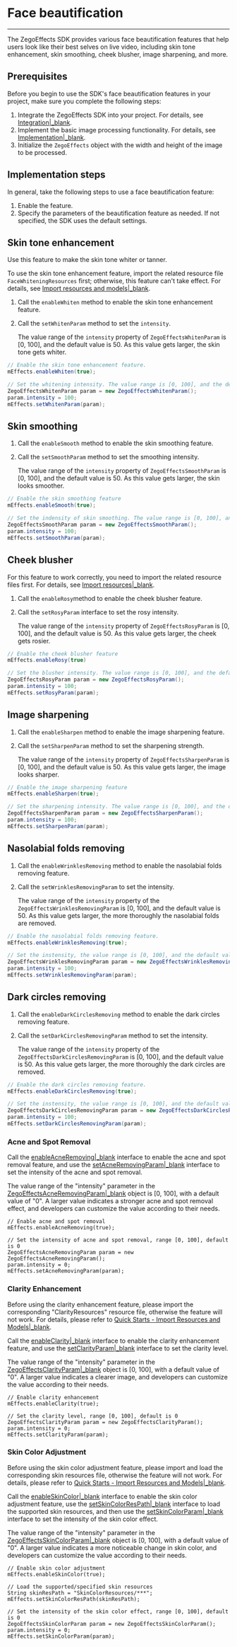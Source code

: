 # Face beautification

---

The ZegoEffects SDK provides various face beautification features that help users look like their best selves on live video, including skin tone enhancement, skin smoothing, cheek blusher, image sharpening, and more.

## Prerequisites

Before you begin to use the SDK's face beautification features in your project, make sure you complete the following steps:

1. Integrate the ZegoEffects SDK into your project. For details, see [Integration\|_blank](#9910).
2. Implement the basic image processing functionality. For details, see [Implementation\|_blank](#9916).
3. Initialize the `ZegoEffects` object with the width and height of the image to be processed.

## Implementation steps

In general, take the following steps to use a face beautification feature:

1. Enable the feature.
2. Specify the parameters of the beautification feature as needed. If not specified, the SDK uses the default settings.

## Skin tone enhancement

Use this feature to make the skin tone whiter or tanner.

<div class ='mk-warning'>

To use the skin tone enhancement feature, import the related resource file `FaceWhiteningResources` first; otherwise, this feature can't take effect. For details, see [Import resources and models\|_blank](9920#1).

</div>

1. Call the `enableWhiten` method to enable the skin tone enhancement feature.

2. Call the `setWhitenParam`  method to set the `intensity`.

   The value range of the `intensity` property of `ZegoEffectsWhitenParam` is [0, 100], and the default value is 50. As this value gets larger, the skin tone gets whiter.


```java
// Enable the skin tone enhancement feature.
mEffects.enableWhiten(true);

// Set the whitening intensity. The value range is [0, 100], and the default value is 50.
ZegoEffectsWhitenParam param = new ZegoEffectsWhitenParam();
param.intensity = 100;
mEffects.setWhitenParam(param);
```

## Skin smoothing

1. Call the `enableSmooth` method to enable the skin smoothing feature. 

2. Call the `setSmoothParam` method to set the smoothing intensity.

   The value range of the `intensity` property of `ZegoEffectsSmoothParam` is [0, 100], and the default value is 50. As this value gets larger, the skin looks smoother.

```java
// Enable the skin smoothing feature
mEffects.enableSmooth(true);

// Set the indensity of skin smoothing. The value range is [0, 100], and the default value is 50. 
ZegoEffectsSmoothParam param = new ZegoEffectsSmoothParam();
param.intensity = 100;
mEffects.setSmoothParam(param);
```

## Cheek blusher

<div class ='mk-warning'>

For this feature to work correctly, you need to import the related resource files first. For details, see [Import resources\|_blank](9920#1).

</div>

1. Call the `enableRosy`method to enable the cheek blusher feature.

2. Call the `setRosyParam` interface to set the rosy intensity.

   The value range of the `intensity` property of `ZegoEffectsRosyParam` is [0, 100], and the default value is 50. As this value gets larger,  the cheek gets rosier.


```java
// Enable the cheek blusher feature
mEffects.enableRosy(true)

// Set the blusher intensity. The value range is [0, 100], and the default value is 50.
ZegoEffectsRosyParam param = new ZegoEffectsRosyParam();
param.intensity = 100;
mEffects.setRosyParam(param);
```

## Image sharpening

1. Call the `enableSharpen` method to enable the image sharpening feature. 

2. Call the `setSharpenParam` method to set the sharpening strength.

   The value range of the `intensity` property of `ZegoEffectsSharpenParam` is [0, 100], and the default value is 50. As this value gets larger, the image looks sharper. 

```java
// Enable the image sharpening feature
mEffects.enableSharpen(true);

// Set the sharpening intensity. The value range is [0, 100], and the default value is 50.
ZegoEffectsSharpenParam param = new ZegoEffectsSharpenParam();
param.intensity = 100;
mEffects.setSharpenParam(param);
```

## Nasolabial folds removing

1. Call the `enableWrinklesRemoving` method to enable the nasolabial folds removing feature.
2. Call the `setWrinklesRemovingParam` to set the intensity.
   
    The value range of the `intensity` property of the `ZegoEffectsWrinklesRemovingParam` is [0, 100], and the default value is 50. As this value gets larger, the more thoroughly the nasolabial folds are removed.

```java
// Enable the nasolabial folds removing feature.
mEffects.enableWrinklesRemoving(true);

// Set the instensity, the value range is [0, 100], and the default value is 50.
ZegoEffectsWrinklesRemovingParam param = new ZegoEffectsWrinklesRemovingParam ();
param.intensity = 100;
mEffects.setWrinklesRemovingParam(param);
```

## Dark circles removing

1. Call the `enableDarkCirclesRemoving` method to enable the dark circles removing feature.
2. Call the `setDarkCirclesRemovingParam` method to set the intensity.

    The value range of the `intensity` property of the `ZegoEffectsDarkCirclesRemovingParam` is [0, 100], and the default value is 50. As this value gets larger, the more thoroughly the dark circles are removed.

```java
// Enable the dark circles removing feature.
mEffects.enableDarkCirclesRemoving(true);

// Set the instensity, the value range is [0, 100], and the default value is 50.
ZegoEffectsDarkCirclesRemovingParam param = new ZegoEffectsDarkCirclesRemovingParam ();
param.intensity = 100;
mEffects.setDarkCirclesRemovingParam(param);
```
### Acne and Spot Removal

Call the [enableAcneRemoving\|_blank](@enableAcneRemoving) interface to enable the acne and spot removal feature, and use the [setAcneRemovingParam\|_blank](@setAcneRemovingParam) interface to set the intensity of the acne and spot removal.

The value range of the "intensity" parameter in the [ZegoEffectsAcneRemovingParam\|_blank](@-ZegoEffectsAcneRemovingParam) object is [0, 100], with a default value of "0". A larger value indicates a stronger acne and spot removal effect, and developers can customize the value according to their needs.

```objc
// Enable acne and spot removal
mEffects.enableAcneRemoving(true);

// Set the intensity of acne and spot removal, range [0, 100], default is 0
ZegoEffectsAcneRemovingParam param = new ZegoEffectsAcneRemovingParam();
param.intensity = 0;
mEffects.setAcneRemovingParam(param);
```

### Clarity Enhancement

<div class = 'mk-warning'>

Before using the clarity enhancement feature, please import the corresponding "ClarityResources" resource file, otherwise the feature will not work. For details, please refer to [Quick Starts - Import Resources and Models\|_blank](!Quick_Starts/Import_Resources).
</div>

Call the [enableClarity\|_blank](@enableClarity) interface to enable the clarity enhancement feature, and use the [setClarityParam\|_blank](@setClarityParam) interface to set the clarity level.

The value range of the "intensity" parameter in the [ZegoEffectsClarityParam\|_blank](@-ZegoEffectsClarityParam) object is [0, 100], with a default value of "0". A larger value indicates a clearer image, and developers can customize the value according to their needs.

```objc
// Enable clarity enhancement
mEffects.enableClarity(true);

// Set the clarity level, range [0, 100], default is 0
ZegoEffectsClarityParam param = new ZegoEffectsClarityParam();
param.intensity = 0;
mEffects.setClarityParam(param);
```

### Skin Color Adjustment

<div class = 'mk-warning'>

Before using the skin color adjustment feature, please import and load the corresponding skin resources file, otherwise the feature will not work. For details, please refer to [Quick Starts - Import Resources and Models\|_blank](!Quick_Starts/Import_Resources).
</div>

Call the [enableSkinColor\|_blank](@enableSkinColor) interface to enable the skin color adjustment feature, use the [setSkinColorResPath\|_blank](@setSkinColorResPath) interface to load the supported skin resources, and then use the [setSkinColorParam\|_blank](@setSkinColorParam) interface to set the intensity of the skin color effect.

The value range of the "intensity" parameter in the [ZegoEffectsSkinColorParam\|_blank](@-ZegoEffectsSkinColorParam) object is [0, 100], with a default value of "0". A larger value indicates a more noticeable change in skin color, and developers can customize the value according to their needs.

```objc
// Enable skin color adjustment
mEffects.enableSkinColor(true);

// Load the supported/specified skin resources
String skinResPath = "SkinColorResources/***";
mEffects.setSkinColorResPath(skinResPath);

// Set the intensity of the skin color effect, range [0, 100], default is 0
ZegoEffectsSkinColorParam param = new ZegoEffectsSkinColorParam();
param.intensity = 0;
mEffects.setSkinColorParam(param);
```
